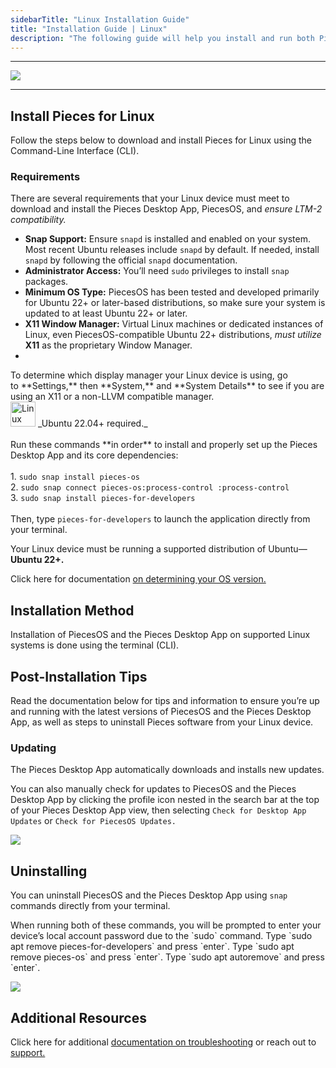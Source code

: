 ```yaml
---
sidebarTitle: "Linux Installation Guide"
title: "Installation Guide | Linux"
description: "The following guide will help you install and run both PiecesOS and the Pieces for Developers Desktop Application quickly and easily on your Linux device."
---
```


---

![](https://cdn.hashnode.com/res/hashnode/image/upload/v1740162782513/1fdc656d-398c-4e69-ba4a-381c880fffe0.png?auto=compress,format&format=webp&q=75)

---

## Install Pieces for Linux

Follow the steps below to download and install Pieces for Linux using the Command-Line Interface (CLI).

### Requirements

There are several requirements that your Linux device must meet to download and install the Pieces Desktop App, PiecesOS, and _ensure LTM-2 compatibility._

- **Snap Support:** Ensure `snapd` is installed and enabled on your system. Most recent Ubuntu releases include `snapd` by default. If needed, install `snapd` by following the official `snapd` documentation.
- **Administrator Access:** You’ll need `sudo` privileges to install `snap` packages.
- **Minimum OS Type:** PiecesOS has been tested and developed primarily for Ubuntu 22\+ or later-based distributions, so make sure your system is updated to at least Ubuntu 22\+ or later.
- **X11 Window Manager:** Virtual Linux machines or dedicated instances of Linux, even PiecesOS-compatible Ubuntu 22\+ distributions, _must utilize_ **X11** as the proprietary Window Manager.
- 

<Tip>
  To determine which display manager your Linux device is using, go to **Settings,** then **System,** and **System Details** to see if you are using an X11 or a non-LLVM compatible manager.
</Tip>

<Card title="Download — Linux">
  <div style={{ display: "flex", alignItems: "center", justifyContent: "space-between", width: "100%" }}>
    <div style={{ display: "flex", alignItems: "center", gap: "0.5rem" }}>
      <img
        src="/public/icons/linux.png"
        width="40"
        height="40"
        noZoom={true}
        alt="Linux icon"
      />
      <span>
        _Ubuntu 22.04+ required._<br/><br/>
        Run these commands **in order** to install and properly set up the Pieces Desktop App and its core dependencies:<br/><br/>
        1. <code>sudo snap install pieces-os</code><br/>
        2. <code>sudo snap connect pieces-os:process-control :process-control</code><br/>
        3. <code>sudo snap install pieces-for-developers</code><br/><br/>
        Then, type <code>pieces-for-developers</code> to launch the application directly from your terminal.
      </span>
    </div>
    <Icon icon="arrow-up-right" size={20} />
  </div>
</Card>


Your Linux device must be running a supported distribution of Ubuntu—**Ubuntu 22\+.**

Click here for documentation [on determining your OS version.](https://docs.pieces.app/products/meet-pieces/troubleshooting/linux#checking-ubuntu-version)

## Installation Method

Installation of PiecesOS and the Pieces Desktop App on supported Linux systems is done using the terminal (CLI).

## Post-Installation Tips

Read the documentation below for tips and information to ensure you’re up and running with the latest versions of PiecesOS and the Pieces Desktop App, as well as steps to uninstall Pieces software from your Linux device.

### Updating

The Pieces Desktop App automatically downloads and installs new updates.

You can also manually check for updates to PiecesOS and the Pieces Desktop App by clicking the profile icon nested in the search bar at the top of your Pieces Desktop App view, then selecting `Check for Desktop App Updates` or `Check for PiecesOS Updates.`

![](https://storage.googleapis.com/hashnode_product_documentation_assets/meet_pieces_assets/meet_pieces/get_started_linux/checking_pieces_desktop_app_for_pieces_os_updates.gif)

## Uninstalling

You can uninstall PiecesOS and the Pieces Desktop App using `snap` commands directly from your terminal.

<info>
  When running both of these commands, you will be prompted to enter your device’s local account password due to the `sudo` command.
</info>

<Steps>
  <Step title="Removing the Pieces Desktop Application">
    Type `sudo apt remove pieces-for-developers` and press `enter`.
  </Step>
  <Step title="Removing PiecesOS">
    Type `sudo apt remove pieces-os` and press `enter`.
  </Step>
  <Step title="Removing Unused Dependencies (Optional)">
    Type `sudo apt autoremove` and press `enter`.
  </Step>
</Steps>

![](https://storage.googleapis.com/hashnode_product_documentation_assets/meet_pieces_assets/meet_pieces/get_started_linux/uninstall_pfd_from_terminal.png)

## Additional Resources

Click here for additional [documentation on troubleshooting](https://docs.pieces.app/products/meet-pieces/troubleshooting/linux) or reach out to [support.](https://docs.pieces.app/products/support)